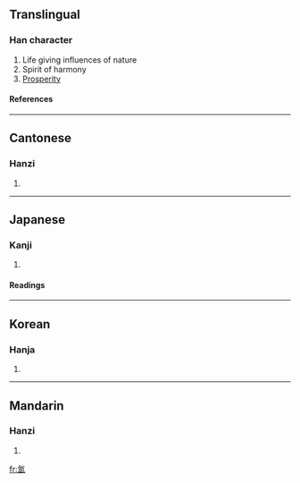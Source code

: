 {{see|氲}}

==Translingual==
===Han character===
{{Han char|rn=84|rad=气|as=10|sn=14|four=8011<sub>7</sub>|canj=人弓田人廿 (ONWOT)}}
# Life giving influences of nature
# Spirit of harmony
# [[Prosperity]]
====References====
{{Han ref|kx=0600.030|dkj=17075|dj=0992.060|hdz=32013.090|uh=6C33|ud=27699|bh=BA72|bd=47730}}

----
==Cantonese==
===Hanzi===
{{yue-hanzi|jyut=|y=wan1}}
# {{defn|Cantonese}}

----
==Japanese==
===Kanji===
{{ja-kanji|grade=|rs=气10}}
# {{defn|Japanese}} 
====Readings====
{{ja-readings|on=[[うん]] (un)|kun=[[さかん]] (sakan)}}

----
==Korean==
===Hanja===
{{ko-hanja|hangeul=온|eumhun=|rv=on|mr=on|y=on}}
# {{defn|Korean}}

----
==Mandarin==
===Hanzi===
{{cmn-hanzi|sim=氲|pin=[[yūn]] (yun1)|wg=yün<sup>1</sup>}}
# {{defn|Mandarin}}

[[fr:氳]]